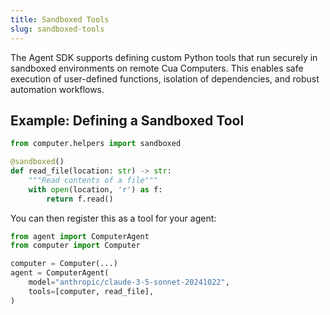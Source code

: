 ```yaml
---
title: Sandboxed Tools
slug: sandboxed-tools
---
```


The Agent SDK supports defining custom Python tools that run securely in sandboxed environments on remote Cua Computers. This enables safe execution of user-defined functions, isolation of dependencies, and robust automation workflows.

## Example: Defining a Sandboxed Tool

```python
from computer.helpers import sandboxed

@sandboxed()
def read_file(location: str) -> str:
    """Read contents of a file"""
    with open(location, 'r') as f:
        return f.read()
```

You can then register this as a tool for your agent:

```python
from agent import ComputerAgent
from computer import Computer

computer = Computer(...)
agent = ComputerAgent(
    model="anthropic/claude-3-5-sonnet-20241022",
    tools=[computer, read_file],
)
```
